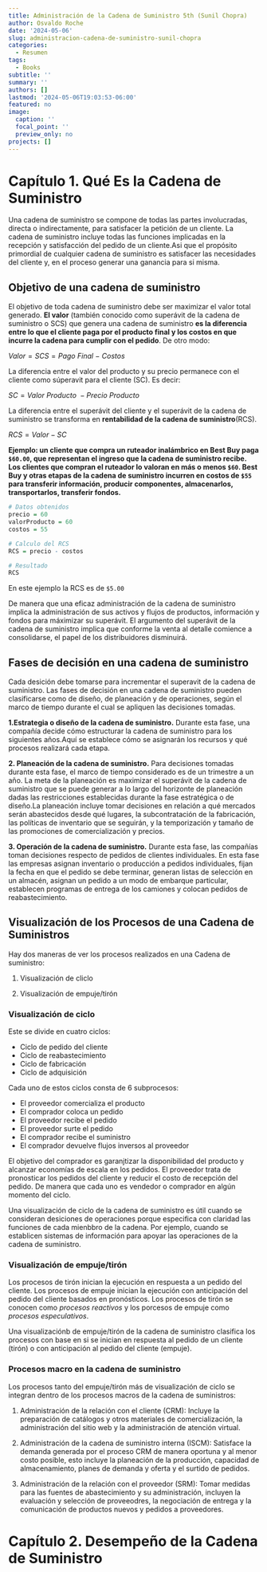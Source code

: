 ```yaml
---
title: Administración de la Cadena de Suministro 5th (Sunil Chopra)
author: Osvaldo Roche
date: '2024-05-06'
slug: administracion-cadena-de-suministro-sunil-chopra
categories:
  - Resumen
tags:
  - Books
subtitle: ''
summary: ''
authors: []
lastmod: '2024-05-06T19:03:53-06:00'
featured: no
image:
  caption: ''
  focal_point: ''
  preview_only: no
projects: []
---
```



# Capítulo 1. Qué Es la Cadena de Suministro

Una cadena de suministro se compone de todas las partes involucradas, directa o indirectamente, para satisfacer la petición de un cliente. La cadena de suministro incluye todas las funciones implicadas en la recepción y satisfacción del pedido de un cliente.Asi que el propósito primordial de cualquier cadena de suministro es satisfacer las necesidades del cliente y, en el proceso generar una ganancia para si misma.

## Objetivo de una cadena de suministro

El objetivo de toda cadena de suministro debe ser maximizar el valor total generado. **El valor** (también conocido como superávit de la cadena de suministro o SCS) que genera una cadena de suministro **es la diferencia entre lo que el cliente paga por el producto final y los costos en que incurre la cadena para cumplir con el pedido**. De otro modo:

$Valor = SCS =Pago~Final~-~Costos$

La diferencia entre el valor del producto y su precio permanece con el cliente como súperavit para el cliente (SC). Es decir:

$SC = Valor~Producto~-Precio~Producto$

La diferencia entre el superávit del cliente y el superávit de la cadena de suministro se transforma en **rentabilidad de la cadena de suministro**(RCS).

$RCS = Valor - SC$

**Ejemplo: un cliente que compra un ruteador inalámbrico en Best Buy paga `$60.00`, que representan el ingreso que la cadena de suministro recibe. Los clientes que compran el ruteador lo valoran en más o menos `$60`. Best Buy y otras etapas de la cadena de suministro incurren en costos de `$55` para transferir información, producir componentes, almacenarlos, transportarlos, transferir fondos.**

```r
# Datos obtenidos
precio = 60
valorProducto = 60
costos = 55

# Calculo del RCS
RCS = precio - costos

# Resultado
RCS
```

En este ejemplo la RCS es de `$5.00`

De manera que una eficaz administración de la cadena de suministro implica la administración de sus activos y flujos de productos, información y fondos para máximizar su superávit. El argumento del superávit de la cadena de suministro implica que conforme la venta al detalle comience a consolidarse, el papel de los distribuidores disminuirá. 

## Fases de decisión en una cadena de suministro

Cada desición debe tomarse para incrementar el superavit de la cadena de suministro. Las fases de decisión en una cadena de suministro pueden clasificarse como de diseño, de planeación y de operaciones, según el marco de tiempo durante el cual se apliquen las decisiones tomadas.

**1.Estrategia o diseño de la cadena de suministro.** Durante esta fase, una compañía decide cómo estructurar la cadena de suministro para los siguientes años.Aquí se establece cómo se asignarán los recursos y qué procesos realizará cada etapa.

**2. Planeación de la cadena de suministro.** Para decisiones tomadas durante esta fase, el marco de tiempo considerado es de un trimestre a un año. La meta de la planeación es maximizar el superávit de la cadena de suministro que se puede generar a lo largo del horizonte de planeación dadas las restricciones establecidas durante la fase estratégica o de diseño.La planeación incluye tomar decisiones en relación a qué mercados serán abastecidos desde qué lugares, la subcontratación de la fabricación, las políticas de inventario que se seguirán, y la temporización y tamaño de las promociones de comercialización y precios.

**3. Operación de la cadena de suministro.** Durante esta fase, las compañías toman decisiones respecto de pedidos de clientes individuales. En esta fase las empresas asignan inventario o producción a pedidos individuales, fijan la fecha en que el pedido se debe terminar, generan listas de selección en un almacén, asignan un pedido a un modo de embarque particular, establecen programas de entrega de los camiones y colocan pedidos de reabastecimiento.

## Visualización de los Procesos de una Cadena de Suministros


Hay dos maneras de ver los procesos realizados en una Cadena de suministro:

1. Visualización de cliclo

2. Visualización de empuje/tirón

### Visualización de ciclo

Este se divide en cuatro ciclos:

+ Ciclo de pedido del cliente
+ Ciclo de reabastecimiento
+ Ciclo de fabricación
+ Ciclo de adquisición

Cada uno de estos ciclos consta de 6 subprocesos:

- El proveedor comercializa el producto
- El comprador coloca un pedido
- El proveedor recibe el pedido
- El proveedor surte el pedido
- El comprador recibe el suministro
- El comprador devuelve flujos inversos al proveedor

El objetivo del comprador es garanjtizar la disponibilidad del producto y alcanzar economías de escala en los pedidos. El proveedor trata de pronosticar los pedidos del cliente y reducir el costo de recepción del pedido. De manera que cada uno es vendedor o comprador en algún momento del ciclo. 

Una visualización de ciclo de la cadena de suministro es útil cuando se consideran desiciones de operaciones porque especifica con claridad las funciones de cada mienbbro de la cadena. Por ejemplo, cuando se establicen sistemas de información para apoyar las operaciones de la cadena de suministro. 

### Visualización de empuje/tirón

Los procesos de tirón inician la ejecución en respuesta a un pedido del cliente. Los procesos de empuje inician la ejecución con anticipación del pedido del cliente basados en pronósticos. Los procesos de tirón se conocen como *procesos reactivos* y los porcesos de empuje como *procesos especulativos*. 

Una visualizaciónb de empuje/tirón de la cadena de suministro clasifica los procesos con base en si se inician en respuesta al pedido de un cliente (tirón) o con anticipación al pedido del cliente (empuje).

### Procesos macro en la cadena de suministro

Los procesos tanto del empuje/tirón más de visualización de ciclo se integran dentro de los procesos macros de la cadena de suministros:

1. Administración de la relación con el cliente (CRM): Incluye la preparación de catálogos y otros materiales de comercialización, la administración del sitio web y la administración de atención virtual.

2. Administración de la cadena de suministro interna (ISCM): Satisface la demanda generada por el proceso CRM de manera oportuna y al menor costo posible, esto incluye la planeación de la producción, capacidad de almacenamiento, planes de demanda y oferta y el surtido de pedidos.

3. Administración de la relación con el proveedor (SRM): Tomar medidas para las fuentes de abastecimiento y su administración, incluyen la evaluación y selección de proveeodres, la negociación de entrega y la comunicación de productos nuevos y pedidos a proveedores.


# Capítulo 2. Desempeño de la Cadena de Suministro

















